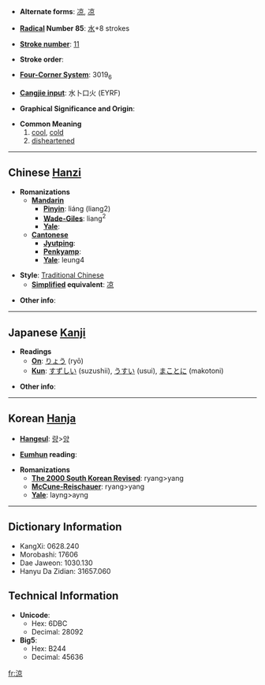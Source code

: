 * '''Alternate forms''': [[凉]], [[凉]]

* '''[[Wiktionary:Chinese radical index| Radical]] Number 85''': [[Wiktionary:Chinese radical index 水|水]]+8 strokes

* '''[[Wiktionary:Chinese total strokes index|Stroke number]]''': [[Wiktionary:Chinese total strokes index 11|11]]

* '''Stroke order''': 

* '''[[Wiktionary:Chinese four corner index|Four-Corner System]]''': 3019<sub>6</sub>

* '''[[Wiktionary:Chinese Cangjie index|Cangjie input]]''': 水卜口火 (EYRF)

* '''Graphical Significance and Origin''': 

* '''Common Meaning'''
*#[[cool]], [[cold]]
*# [[disheartened]]

----

== Chinese [[Hanzi]] ==

* '''Romanizations'''
** '''[[Mandarin]]'''
*** '''[[Pinyin]]''': liáng (liang2)
*** '''[[Wade-Giles]]''': liang<sup>2</sup>
*** '''[[Yale]]''': 
** '''[[Cantonese]]'''
*** '''[[Jyutping]]''':
*** '''[[Penkyamp]]''': 
*** '''[[Yale]]''': leung4

* '''Style''': [[Traditional Chinese]] 
** '''[[Simplified Chinese|Simplified]] equivalent''': [[凉]]

* '''Other info''': 

----

== Japanese [[Kanji]] ==

* '''Readings'''
** '''[[On]]''': [[りょう]] (ryō)
** '''[[Kun]]''': [[すずしい]] (suzushii), [[うすい]] (usui), [[まことに]] (makotoni)

* '''Other info''':  

----

== Korean [[Hanja]] ==

* '''[[Hangeul]]''': [[량]]>[[양]]

* '''[[Eumhun]] reading''': 

* '''Romanizations'''
** '''[[The 2000 South Korean Revised Romanization|The 2000 South Korean Revised]]''': ryang>yang
** '''[[McCune-Reischauer]]''': ryang>yang
** '''[[Yale]]''': layng>ayng

----

== Dictionary Information ==

* KangXi: 0628.240
* Morobashi: 17606
* Dae Jaweon: 1030.130
* Hanyu Da Zidian: 31657.060

== Technical Information ==

* '''Unicode''':
** Hex: 6DBC
** Decimal: 28092
* '''Big5''':
** Hex: B244
** Decimal: 45636

[[fr:涼]]